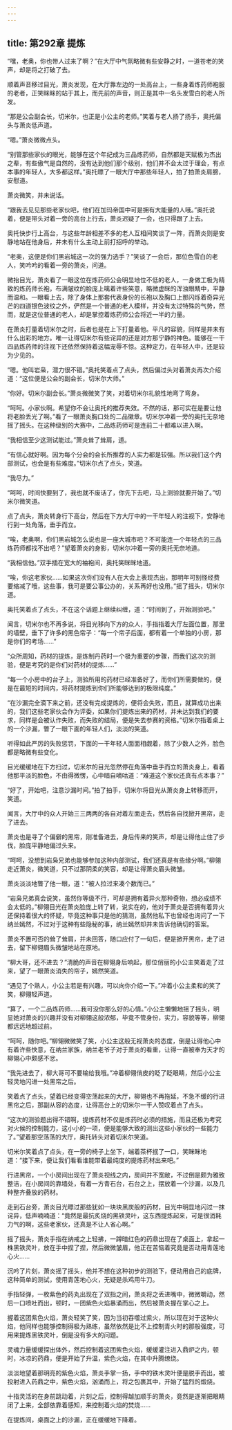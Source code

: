 ```yaml
---
---
---
```

title: 第292章 提炼
---



“嘿，老奥，你也带人过来了啊？”在大厅中气氛略微有些安静之时，一道苍老的笑声，却是将之打破了去。

顺着声音移过目光，萧炎发现，在大厅靠左边的一处高台上，一些身着炼药师袍服的老者，正笑眯眯的站于其上，而先前的声音，则正是其中一名头发雪白的老人所发。

“那是公会副会长，切米尔，也正是小公主的老师。”笑着与老人扬了扬手，奥托偏头与萧炎低声道。

“嗯。”萧炎微微点头。

“别管那些家伙的眼光，能够在这个年纪成为三品炼药师，自然都是天赋极为杰出之辈，有些傲气是自然的，没有达到他们那个级别，他们并不会太过于理会，有点本事的年轻人，大多都这样。”奥托瞟了一眼大厅中那些年轻人，拍了拍萧炎肩膀，安慰道。

萧炎微笑，并未说话。

“跟我去见见那些老家伙吧，他们在加玛帝国中可是拥有大能量的人哦。”奥托说着，便是带头对着一旁的高台上行去，萧炎迟疑了一会，也只得跟了上去。

奥托快步行上高台，与这些年龄相差不多的老人互相间笑谈了一阵，而萧炎则是安静地站在他身后，并未有什么主动上前打招呼的举动。

“老奥，这便是你们黑岩城这一次的强力选手？”笑谈了一会后，那位色雪白的老人，笑吟吟的看着一旁的萧炎，问道。

微抬目光，萧炎看了一眼这位在炼药师公会明显地位不低的老人，一身做工极为精致的炼药师长袍，布满皱纹的脸庞上噙着许些笑意，略微虚眯的浑浊眼睛中，平静而温和。一眼看上去，除了身体上那套代表身份的长袍以及胸口上那闪烁着奇异光芒的四道银色波纹之外，俨然是一个普通的老人模样，并没有太过特殊的气势，然而，就是这位普通的老人，却是掌控着炼药师公会将近一半的力量。

在萧炎打量着切米尔之时，后者也是在上下打量着他。平凡的容貌，同样是并未有什么出彩的地方。唯一让得切米尔有些诧异的还是对方那宁静的神色。能够在一干四品炼药师的注视下还依然保持着这幅宠辱不惊。这种定力，在年轻人中，还是较为少见的。

“嗯。他叫岩枭，潜力很不错。”奥托笑着点了点头，然后偏过头对着萧炎再次介绍道：“这位便是公会的副会长，切米尔大师。”

“你好。切米尔副会长。”萧炎微微笑了笑，对着切米尔礼貌性地弯了弯身。

“呵呵。小家伙啊。希望你不会让奥托的推荐失效。不然的话，那可实在是要让他将老脸丢光了啊。”看了一眼萧炎胸口处的二品徽章。切米尔冲着一旁的奥托无奈地摇了摇头。在这种级别的大赛中，二品炼药师可是连前二十都难以进入啊。

“我相信至少这测试能过。”萧炎耸了耸肩，道。

“有信心就好啊。因为每个分会的会长所推荐的人实力都是较强。所以我们这个内部测试，也会是有些难度。”切米尔点了点头，笑道。

“我尽力。”

“呵呵，时间快要到了，我也就不废话了，你先下去吧，马上测验就要开始了。”切米尔微笑道。

点了点头，萧炎转身行下高台，然后在下方大厅中的一干年轻人的注视下，安静地行到一处角落，垂手而立。

“唉，老奥啊，你们黑岩城怎么说也是一座大城市吧？不可能连一个年轻点的三品炼药师都找不出吧？”望着萧炎的身影，切米尔冲着一旁的奥托无奈地道。

“我相信他。”双手插在宽大的袖袍间，奥托笑眯眯地道。

“唉，你这老家伙……如果这次你们没有人在大会上表现杰出，那明年可别怪经费要缩减了哦，这些事，我可是要公事公办的，关系再好也没用。”摇了摇头，切米尔道。

奥托笑着点了点头，不在这个话题上继续纠缠，道：“时间到了，开始测验吧。”

闻言，切米尔也不再多说，将目光移向下方的众人，手指指着大厅左面位置，那里的墙壁，垂下了许多的黑色帘子：“每一个帘子后面，都有着一个单独的小房，那是你们的考场……”

“众所周知，药材的提炼，是炼制丹药时一个极为重要的步骤，而我们这次的测验，便是考究的是你们对药材的提炼……”

“每一个小房中的台子上，测验所用的药材已经准备好了，而你们所需要做的，便是在最短的时间内，将药材提炼到你们所能够达到的极限纯度。”

“在沙漏完全滴下来之前，还没有完成提炼的，便将会失败，而且，就算成功出来的，我们这些老家伙会作为评委，如果你们提炼出来的药材，并未达到我们的要求，同样是会被认作失败，而失败的结局，便是失去参赛的资格。”切米尔指着桌上的一个沙漏，瞥了一眼下面的年轻人们，淡淡的笑道。

听得如此严厉的失败惩罚，下面的一干年轻人面面相觑着，除了少数人之外，脸色都是略微有些变化。

目光缓缓地在下方扫过，切米尔的目光忽然停在角落中垂手而立的萧炎身上，看着他那平淡的脸色，不由得微愣，心中暗自嘀咕道：“难道这个家伙还真有点本事？”

“好了，开始吧，注意沙漏时间。”拍了拍手，切米尔将目光从萧炎身上转移而开，笑道。

闻言，大厅中的众人开始三三两两的各自对着左面走去，然后各自找掀开黑帘，走了进去。

萧炎也是寻了个偏僻的黑帘，刚准备进去，身后传来的笑声，却是让得他止住了步伐，脸庞平静地偏过头来。

“呵呵，没想到岩枭兄弟也能够参加这种内部测试，我们还真是有些缘分啊。”柳翎走近萧炎，微笑道，只不过那阴柔的笑容，却是让得萧炎眉头微皱。

萧炎淡淡地瞥了他一眼，道：“被人拉过来凑个数而已。”

“岩枭兄弟真会说笑，虽然你等级不行，可却是拥有着异火那种奇物，想必成绩不会太低的。”柳翎目光在萧炎脸庞上转了转，说实在的，他对于萧炎是否拥有着异火还保持着很大的怀疑，毕竟这种事只是他的猜测，虽然他私下也曾经也询问了一下纳兰嫣然，不过对于这种有些隐秘的事，纳兰嫣然却并未告诉他确切的答案。

萧炎不置可否的耸了耸肩，并未回答，随口应付了一句后，便是掀开黑帘，走了进去，留下柳翎眉头微皱地站在原地。

“柳大哥，还不进去？”清脆的声音在柳翎身后响起，那位俏丽的小公主笑着走了过来，望了一眼萧炎消失的帘子，嫣然笑道。

“遇见了个熟人，小公主若是有兴趣，可以向你介绍一下。”冲着小公主柔和的笑了笑，柳翎轻声道。

“算了，一个二品炼药师……我可没你那么好的心情。”小公主懒懒地摇了摇头，明显她对萧炎的兴趣并没有对柳翎这般浓郁，毕竟不管身份，实力，容貌等等，柳翎都远远地超过前。

“呵呵，随你吧。”柳翎微微笑了笑，小公主这般无视萧炎的态度，倒是让得他心中有着许些快意，在纳兰家族，纳兰老爷子对于萧炎的看重，让得一直被奉为天才的柳翎心中颇感不忿。

“我先进去了，柳大哥可不要输给我哦。”冲着柳翎俏皮的眨了眨眼睛，然后小公主轻灵地闪进一处黑帘之后。

笑着点了点头，望着已经变得空荡起来的大厅，柳翎也不再拖延，不急不缓的行进黑帘之后，那副从容的态度，让得高台上的切米尔一干人赞叹着点了点头。

“这次的测验题出得不错啊，提炼药材不仅是炼药时必须的措施，而且还极为考究对火候的控制能力，这小小的一项，便是能够大致的测出这些小家伙的一些能力了。”望着那空荡荡的大厅，奥托转头对着切米尔笑道。

切米尔笑着点了点头，在一旁的椅子上坐下，端着茶杯抿了一口，笑眯眯地道：“接下来，便让我们看看谁能带着最纯度的提炼药材出来吧。”

行进黑帘，一个小房间出现在了萧炎视线之内，房间并不宽敞，不过倒是颇为雅致整洁，在小房间的靠墙处，有着一方青石台，石台之上，摆放着一个沙漏，以及几种整齐叠放的药材。

走到石台旁，萧炎目光瞟过那些犹如一块块黑炭般的药材，目光中明显地闪过一抹诧异，低声喃喃道：“竟然是最抗炙烧的黑铁灵叶，这东西提炼起来，可是很消耗力气的啊，这些老家伙，还真是不让人省心啊。”

摇了摇头，萧炎手指在纳戒之上轻拂，一蹲暗红色的药鼎出现在了桌面上，拿起一株黑铁灵叶，放在手中捏了捏，然后微微皱眉，他正在苦恼着究竟是否动用青莲地心火……

沉吟了片刻，萧炎摇了摇头，他并不想在这种初步的测验下，便动用自己的底牌，这种简单的测试，使用青莲地心火，无疑是杀鸡用牛刀。

手指轻弹，一枚紫色的药丸出现在了双指之间，萧炎将之丢进嘴中，微微嚼动，然后一口喷吐而出，顿时，一团紫色火焰暴涌而出，然后被萧炎握在掌心之上。

握着这团紫色火焰，萧炎轻笑了笑，因为当初吞噬过紫火，所以现在对于这种火焰，他同样也能够控制得极为熟练，虽然依然是比不上控制青火时的那般强度，可用来提炼黑铁灵叶，倒是没有多大的问题。

灵魂力量缓缓探出体外，然后控制着这团紫色火焰，缓缓灌注进入鼎炉之内，顿时，冰凉的药鼎，便是开始了升温，紫色火焰，在其中升腾缭绕。

淡淡地望着那明亮的紫色火焰，萧炎手掌一扬，手中的铁木灵叶便是脱手而出，被投射进入药鼎之中，紫色火焰，汹涌而上，将之包裹其中，开始了猛烈的煅烧。

十指灵活的在身前跳动着，片刻之后，控制得越加顺手的萧炎，竟然是逐渐把眼睛闭了上来，全部依靠着感知，来控制着火焰的焚烧……

在提炼间，桌面之上的沙漏，正在缓缓地下降着。